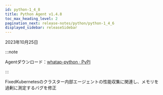```yaml
---
id: python-1_4_8
title: Python Agent v1.4.8
toc_max_heading_level: 2
pagination_next: release-notes/python/python-1_4_6
displayed_sidebar: releaseSidebar
---
```


2023年10月25日

:::note

Agentダウンロード：[whatap-python · PyPI](https://pypi.org/project/whatap-python/1.4.8/)

:::

<p><Status>Fixed</Status>Kubernetesのクラスター内部エージェントの性能収集に関連し、メモリを過剰に測定するバグを修正</p>
